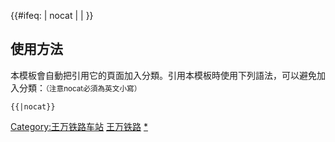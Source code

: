 {{鐵道路線|
| 模板名稱 = 王万铁路
| 名稱 = [[王万铁路]]
| 代表色 = #0033c9
| Logo = [[File:China Railways.svg|17px]]
| 背景顏色 = #FFFFFF
| 車站列表 = [[王岗站|王岗]] - [[陈家站|陈家]] - [[万乐站|万乐]]}}
<includeonly>{{#ifeq: {{{1}}} | nocat | <!--空--> | [[Category:王万铁路车站]] }}</includeonly><noinclude>

==使用方法==
本模板會自動把引用它的頁面加入分類。引用本模板時使用下列語法，可以避免加入分類：<small>（注意nocat必須為英文小寫）</small>
 <nowiki>{{</nowiki>{{PAGENAME}}<nowiki>|nocat}}</nowiki>
[[Category:中國鐵路路線模板|王万铁路]]
[[Category:王万铁路车站|*]]
</noinclude>